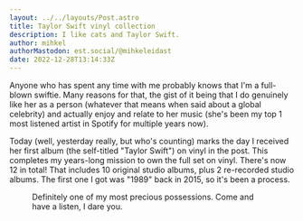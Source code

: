 ```yaml
---
layout: ../../layouts/Post.astro
title: Taylor Swift vinyl collection
description: I like cats and Taylor Swift.
author: mihkel
authorMastodon: est.social/@mihkeleidast
date: 2022-12-28T13:14:33Z
---
```



Anyone who has spent any time with me probably knows that I'm a full-blown swiftie. Many reasons for that, the gist of it being that I do genuinely like her as a person (whatever that means when said about a global celebrity) and actually enjoy and relate to her music (she's been my top 1 most listened artist in Spotify for multiple years now).

Today (well, yesterday really, but who's counting) marks the day I received her first album (the self-titled "Taylor Swift") on vinyl in the post. This completes my years-long mission to own the full set on vinyl. There's now 12 in total! That includes 10 original studio albums, plus 2 re-recorded studio albums. The first one I got was "1989" back in 2015, so it's been a process.

<Figure
    src={vinyls}
    alt="Full set (totaling 12) of Taylor Swift's vinyl albums"
/>

Definitely one of my most precious possessions. Come and have a listen, I dare you.

